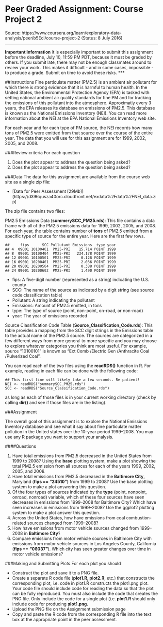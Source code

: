 # Peer Graded Assignment: Course Project 2
Source: https://www.coursera.org/learn/exploratory-data-analysis/peer/b5Ecl/course-project-2 (Status: 8 July 2016)

***
__Important Information__
It is especially important to submit this assignment before the deadline, July 10, 11:59 PM PDT, because it must be graded by others. If you submit late, there may not be enough classmates around to review your work. This makes it difficult - and in some cases, impossible - to produce a grade. Submit on time to avoid these risks.
***

##Instructions
Fine particulate matter (PM2.5) is an ambient air pollutant for which there is strong evidence that it is harmful to human health. In the United States, the Environmental Protection Agency (EPA) is tasked with setting national ambient air quality standards for fine PM and for tracking the emissions of this pollutant into the atmosphere. Approximatly every 3 years, the EPA releases its database on emissions of PM2.5. This database is known as the National Emissions Inventory (NEI). You can read more information about the NEI at the EPA National Emissions Inventory web site.

For each year and for each type of PM source, the NEI records how many tons of PM2.5 were emitted from that source over the course of the entire year. The data that you will use for this assignment are for 1999, 2002, 2005, and 2008.

###Review criteria
For each question

1. Does the plot appear to address the question being asked?
2. Does the plot appear to address the question being asked?

###Data
The data for this assignment are available from the course web site as a single zip file:

* [Data for Peer Assessment [29Mb]] (https://d396qusza40orc.cloudfront.net/exdata%2Fdata%2FNEI_data.zip)

The zip file contains two files:

PM2.5 Emissions Data (__summerySCC_PM25.rds__): This file contains a data frame with all of the PM2.5 emissions data for 1999, 2002, 2005, and 2008. For each year, the table contains number of __tons__ of PM2.5 emitted from a specific type of source for the entire year. Here are the first few rows.

~~~
##     fips      SCC Pollutant Emissions  type year
## 4  09001 10100401  PM25-PRI    15.714 POINT 1999
## 8  09001 10100404  PM25-PRI   234.178 POINT 1999
## 12 09001 10100501  PM25-PRI     0.128 POINT 1999
## 16 09001 10200401  PM25-PRI     2.036 POINT 1999
## 20 09001 10200504  PM25-PRI     0.388 POINT 1999
## 24 09001 10200602  PM25-PRI     1.490 POINT 1999
~~~

* fips: A five-digit number (represented as a string) indicating the U.S. county
* SCC: The name of the source as indicated by a digit string (see source code classification table)
* Pollutant: A string indicating the pollutant
* Emissions: Amount of PM2.5 emitted, in tons
* type: The type of source (point, non-point, on-road, or non-road)
* year: The year of emissions recorded

Source Classification Code Table (__Source_Classification_Code.rds__): This table provides a mapping from the SCC digit strings in the Emissions table to the actual name of the PM2.5 source. The sources are categorized in a few different ways from more general to more specific and you may choose to explore whatever categories you think are most useful. For example, source “10100101” is known as “Ext Comb /Electric Gen /Anthracite Coal /Pulverized Coal”.

You can read each of the two files using the __readRDS()__ function in R. For example, reading in each file can be done with the following code:

~~~
## This first line will likely take a few seconds. Be patient!
NEI <- readRDS("summarySCC_PM25.rds")
SCC <- readRDS("Source_Classification_Code.rds")
~~~

as long as each of those files is in your current working directory (check by calling __dir()__ and see if those files are in the listing).

###Assignment

The overall goal of this assignment is to explore the National Emissions Inventory database and see what it say about fine particulate matter pollution in the United states over the 10-year period 1999–2008. You may use any R package you want to support your analysis.

####Questions

1. Have total emissions from PM2.5 decreased in the United States from 1999 to 2008? Using the __base__ plotting system, make a plot showing the total PM2.5 emission from all sources for each of the years 1999, 2002, 2005, and 2008.
2. Have total emissions from PM2.5 decreased in the __Baltimore City__, Maryland (__fips == "24510"__) from 1999 to 2008? Use the base plotting system to make a plot answering this question.
3. Of the four types of sources indicated by the __type__ (point, nonpoint, onroad, nonroad) variable, which of these four sources have seen decreases in emissions from 1999–2008 for Baltimore City? Which have seen increases in emissions from 1999–2008? Use the ggplot2 plotting system to make a plot answer this question.
4. Across the United States, how have emissions from coal combustion-related sources changed from 1999–2008?
5. How have emissions from motor vehicle sources changed from 1999–2008 in __Baltimore City__?
6. Compare emissions from motor vehicle sources in Baltimore City with emissions from motor vehicle sources in Los Angeles County, California (__fips == "06037"__).  Which city has seen greater changes over time in motor vehicle emissions?

###Making and Submitting Plots
For each plot you should

* Construct the plot and save it to a PNG file.
* Create a separate R code file (__plot1.R, plot2.R__, etc.) that constructs the corresponding plot, i.e. code in plot1.R constructs the plot1.png plot. Your code file should include code for reading the data so that the plot can be fully reproduced. You must also include the code that creates the PNG file. Only include the code for a single plot (i.e. __plot1.R__ should only include code for producing __plot1.png__.
* Upload the PNG file on the Assignment submission page
* Copy and paste the R code from the corresponding R file into the text box at the appropriate point in the peer assessment.


